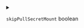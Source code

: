 
<details>
<summary>

`skipPullSecretMount`  <span class="config-field-type">boolean</span> 

</summary>

SkipPullSecretMount will skip mounting the pull secret

</details>
